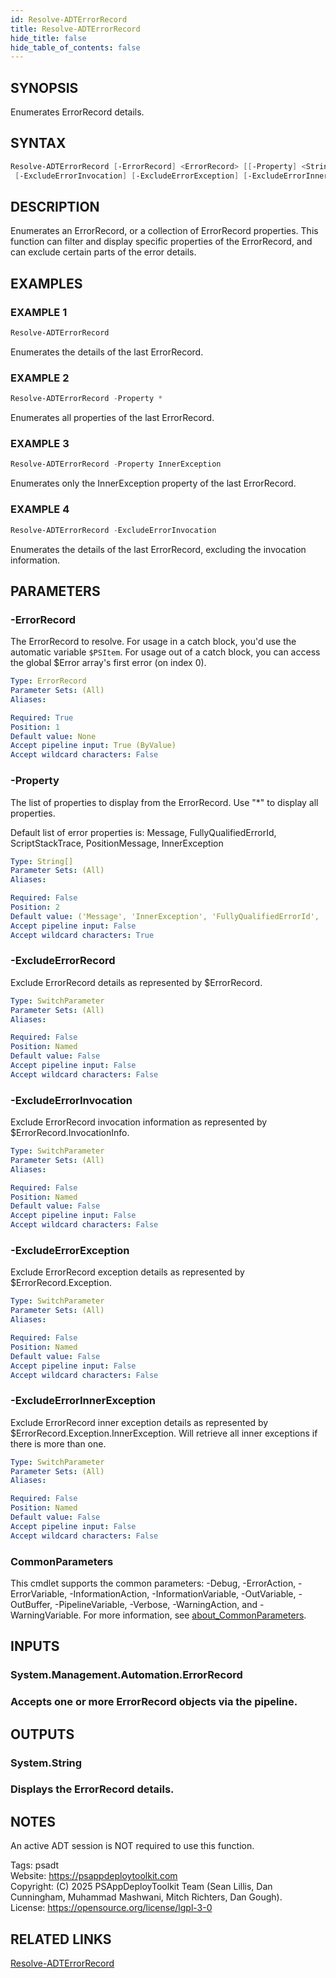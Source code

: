 ```yaml
---
id: Resolve-ADTErrorRecord
title: Resolve-ADTErrorRecord
hide_title: false
hide_table_of_contents: false
---
```


## SYNOPSIS

Enumerates ErrorRecord details.

## SYNTAX

```powershell
Resolve-ADTErrorRecord [-ErrorRecord] <ErrorRecord> [[-Property] <String[]>] [-ExcludeErrorRecord]
 [-ExcludeErrorInvocation] [-ExcludeErrorException] [-ExcludeErrorInnerException] [<CommonParameters>]
```

## DESCRIPTION

Enumerates an ErrorRecord, or a collection of ErrorRecord properties.
This function can filter and display specific properties of the ErrorRecord, and can exclude certain parts of the error details.

## EXAMPLES

### EXAMPLE 1

```powershell
Resolve-ADTErrorRecord
```

Enumerates the details of the last ErrorRecord.

### EXAMPLE 2

```powershell
Resolve-ADTErrorRecord -Property *
```

Enumerates all properties of the last ErrorRecord.

### EXAMPLE 3

```powershell
Resolve-ADTErrorRecord -Property InnerException
```

Enumerates only the InnerException property of the last ErrorRecord.

### EXAMPLE 4

```powershell
Resolve-ADTErrorRecord -ExcludeErrorInvocation
```

Enumerates the details of the last ErrorRecord, excluding the invocation information.

## PARAMETERS

### -ErrorRecord

The ErrorRecord to resolve.
For usage in a catch block, you'd use the automatic variable `$PSItem`.
For usage out of a catch block, you can access the global $Error array's first error (on index 0).

```yaml
Type: ErrorRecord
Parameter Sets: (All)
Aliases:

Required: True
Position: 1
Default value: None
Accept pipeline input: True (ByValue)
Accept wildcard characters: False
```

### -Property

The list of properties to display from the ErrorRecord.
Use "*" to display all properties.

Default list of error properties is: Message, FullyQualifiedErrorId, ScriptStackTrace, PositionMessage, InnerException

```yaml
Type: String[]
Parameter Sets: (All)
Aliases:

Required: False
Position: 2
Default value: ('Message', 'InnerException', 'FullyQualifiedErrorId', 'ScriptStackTrace', 'PositionMessage')
Accept pipeline input: False
Accept wildcard characters: True
```

### -ExcludeErrorRecord

Exclude ErrorRecord details as represented by $ErrorRecord.

```yaml
Type: SwitchParameter
Parameter Sets: (All)
Aliases:

Required: False
Position: Named
Default value: False
Accept pipeline input: False
Accept wildcard characters: False
```

### -ExcludeErrorInvocation

Exclude ErrorRecord invocation information as represented by $ErrorRecord.InvocationInfo.

```yaml
Type: SwitchParameter
Parameter Sets: (All)
Aliases:

Required: False
Position: Named
Default value: False
Accept pipeline input: False
Accept wildcard characters: False
```

### -ExcludeErrorException

Exclude ErrorRecord exception details as represented by $ErrorRecord.Exception.

```yaml
Type: SwitchParameter
Parameter Sets: (All)
Aliases:

Required: False
Position: Named
Default value: False
Accept pipeline input: False
Accept wildcard characters: False
```

### -ExcludeErrorInnerException

Exclude ErrorRecord inner exception details as represented by $ErrorRecord.Exception.InnerException.
Will retrieve all inner exceptions if there is more than one.

```yaml
Type: SwitchParameter
Parameter Sets: (All)
Aliases:

Required: False
Position: Named
Default value: False
Accept pipeline input: False
Accept wildcard characters: False
```

### CommonParameters

This cmdlet supports the common parameters: -Debug, -ErrorAction, -ErrorVariable, -InformationAction, -InformationVariable, -OutVariable, -OutBuffer, -PipelineVariable, -Verbose, -WarningAction, and -WarningVariable. For more information, see [about_CommonParameters](http://go.microsoft.com/fwlink/?LinkID=113216).

## INPUTS

### System.Management.Automation.ErrorRecord

### Accepts one or more ErrorRecord objects via the pipeline.
## OUTPUTS

### System.String

### Displays the ErrorRecord details.
## NOTES
An active ADT session is NOT required to use this function.

Tags: psadt<br />
Website: https://psappdeploytoolkit.com<br />
Copyright: (C) 2025 PSAppDeployToolkit Team (Sean Lillis, Dan Cunningham, Muhammad Mashwani, Mitch Richters, Dan Gough).<br />
License: https://opensource.org/license/lgpl-3-0

## RELATED LINKS

[Resolve-ADTErrorRecord](./Resolve-ADTErrorRecord.mdx)

